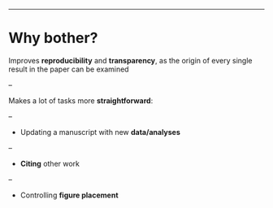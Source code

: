 ---

# Why bother?

Improves __reproducibility__ and __transparency__, as the origin of every single result in the paper can be examined

--

Makes a lot of tasks more __straightforward__:

--

* Updating a manuscript with new __data/analyses__

--

* __Citing__ other work 

--

* Controlling __figure placement__
